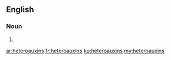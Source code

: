 ==English==

===Noun===
{{head|en|noun plural form}}

# {{plural of|heteroauxin|lang=en}}

[[ar:heteroauxins]]
[[fr:heteroauxins]]
[[ku:heteroauxins]]
[[my:heteroauxins]]
